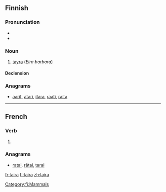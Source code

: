 ==Finnish==

===Pronunciation===
* {{hyphenation|tai|ra}}
* {{IPA|/ˈt̪ɑirɑ/|lang=fi}}

===Noun===
{{fi-noun}}

# [[tayra]] (''Eira barbara'')

====Declension====
{{fi-decl-kala|tair}}

===Anagrams===
* [[aarit#Finnish|aarit]], [[atari#Finnish|atari]], [[itara#Finnish|itara]], [[raati#Finnish|raati]], [[raita#Finnish|raita]]

[[Category:fi:Mammals]]

----

==French==

===Verb===
{{fr-verb-form}}

# {{form of|Third-person singular indicative future form|taire|lang=fr}}

===Anagrams===
* [[ratai#French|ratai]], [[râtai#French|râtai]], [[tarai#French|tarai]]

[[fr:taira]]
[[fi:taira]]
[[zh:taira]]